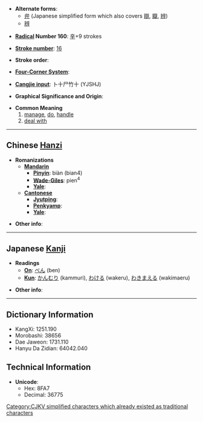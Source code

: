 * '''Alternate forms''':
** [[弁]] (Japanese simplified form which also covers [[辯]], [[瓣]], [[辨]])
** [[辨]]<!-- relationship other than zh or ja trad<->simp -->

* '''[[Wiktionary:Chinese radical index| Radical]] Number 160''': [[Wiktionary:Chinese radical index 辛|辛]]+9 strokes

* '''[[Wiktionary:Chinese total strokes index|Stroke number]]''': [[Wiktionary:Chinese total strokes index 16|16]]

* '''Stroke order''': 

* '''[[Wiktionary:Chinese four corner index|Four-Corner System]]''': 

* '''[[Wiktionary:Chinese Cangjie index|Cangjie input]]''': 卜十尸竹十 (YJSHJ)

* '''Graphical Significance and Origin''': 

* '''Common Meaning'''
*#[[manage]], [[do]], [[handle]]
*# [[deal with]]

----

== Chinese [[Hanzi]] ==

* '''Romanizations'''
** '''[[Mandarin]]'''
*** '''[[Pinyin]]''': biàn (bian4)
*** '''[[Wade-Giles]]''': pien<sup>4</sup>
*** '''[[Yale]]''': 
** '''[[Cantonese]]'''
*** '''[[Jyutping]]''':
*** '''[[Penkyamp]]''': 
*** '''[[Yale]]''': 

* '''Other info''': 

----

== Japanese [[Kanji]] ==

* '''Readings'''
** '''[[On]]''': [[べん]] (ben)
** '''[[Kun]]''': [[かんむり]] (kammuri), [[わける]] (wakeru), [[わきまえる]] (wakimaeru)

* '''Other info''':  

----

== Dictionary Information ==

* KangXi: 1251.190
* Morobashi: 38656
* Dae Jaweon: 1731.110
* Hanyu Da Zidian: 64042.040

== Technical Information ==

* '''Unicode''':
** Hex: 8FA7
** Decimal: 36775

[[Category:CJKV simplified characters which already existed as traditional characters]]